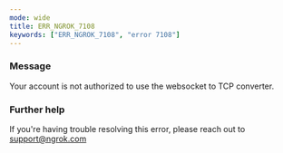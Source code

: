 ```yaml
---
mode: wide
title: ERR_NGROK_7108
keywords: ["ERR_NGROK_7108", "error 7108"]
---
```


### Message

Your account is not authorized to use the websocket to TCP converter.

### Further help

If you're having trouble resolving this error, please reach out to [support@ngrok.com](mailto:support@ngrok.com?subject=Help%20with%20ERR_NGROK_7108)
